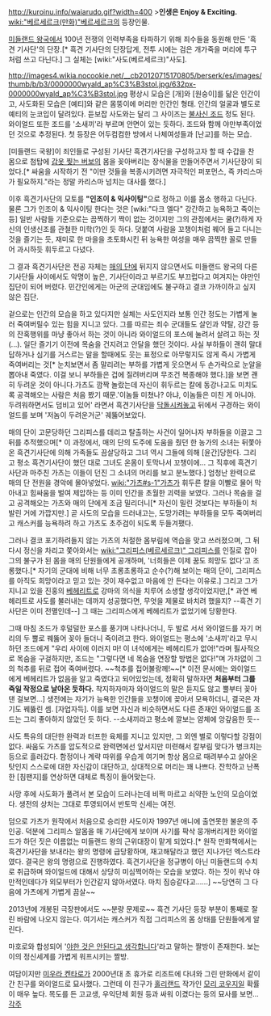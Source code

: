 http://kuroinu.info/waiarudo.gif?width=400
>'''인생은 Enjoy & Exciting.'''
　
[[wiki:"베르세르크(만화)"베르세르크]]의 등장인물.

[[미들랜드 왕국]]에서 100년 전쟁의 인력부족을 타파하기 위해 죄수들을 동원해 만든 '흑견 기사단'의 단장.[* 흑견 기사단의 단장답게, 전투 시에는 검은 개가죽을 머리에 투구처럼 쓰고 다닌다.] 그 실체는 [wiki:"사도(베르세르크)"사도].

http://images4.wikia.nocookie.net/__cb20120715170805/berserk/es/images/thumb/b/b3/0000000wyald_ap%C3%B3stol.jpg/632px-0000000wyald_ap%C3%B3stol.jpg
평상시 모습은 [개]와 [원숭이]를 닮은 인간이고, 사도화된 모습은 [예티]와 같은 몸뚱이에 머리만 인간인 형태. 인간의 얼굴과 별도로 예티의 눈코입이 달려있다. 듣보잡 사도와는 달리 그 사이즈는 [[불사신 조드]] 정도 된다. 와이얼드 또한 조드를 '소새끼'라 부르며 안면이 있는 듯하다. 조드와 함께 야만부족이었던 것으로 추정된다. 첫 등장은 어두컴컴한 방에서 나체여성들과 [난교]를 하는 모습.

[미들랜드 국왕]이 죄인들로 구성된 기사단 흑견기사단을 구성하고자 할 때 수갑을 찬 몸으로 첨탑에 [[갑옷 찢는 버보]]의 몸을 꽂아버리는 장식물을 만들어주면서 기사단장이 되었다.[* 싸움을 시작하기 전 "이딴 것들을 복종시키려면 자극적인 퍼포먼스, 즉 카리스마가 필요하지."라는 정말 카리스마 넘치는 대사를 했다.]

이후 흑견기사단의 모토를 '''"인조이 & 익사이팅"'''으로 정하고 이를 몸소 행하고 다닌다. 물론 그가 인조이 & 익사이팅 한다는 것은 [wiki:"다크 엘다" 강간하고 능욕하고 죽이는 등] 일반 사람들 기준으로는 끔찍하기 짝이 없는 것이지만 그의 관점에서는 쿨(?)하게 자신의 인생신조를 관철한 미학(?)인 듯 하다. 덧붙여 사람을 꼬챙이처럼 꿰어 들고 다니는 것을 즐기는 듯, 재미로 한 마을을 초토화시킨 뒤 능욕한 여성을 매우 끔찍한 꼴로 만들어 과시하듯 휘두르고 다녔다. 

그 결과 흑견기사단은 전공 자체는 [[매의 단]]에 뒤지지 않으면서도 미들랜드 왕국의 다른 기사단들 사이에서도 악명이 높은, 기사단이라고 부르기도 부끄럽다고 여겨지는 야만인 집단이 되어 버렸다. 민간인에게는 아군의 군대임에도 불구하고 결코 가까이하고 싶지 않은 집단.

겉으로는 인간의 모습을 하고 있다지만 실체는 사도인지라 보통 인간 정도는 가볍게 눌러 죽여버릴수 있는 힘을 지니고 있다. 그를 따르는 죄수 군대들도 살인과 약탈, 강간 등의 잔혹행위를 마냥 좋아서 하는 것이 아니라 와이얼드의 포스에 눌려서 살려고 하는 짓(...). 일단 즐기기 이전에 목숨을 건지려고 안달을 했던 것이다. 사실 부하들이 괜히 말대답하거나 심기를 거스르는 말을 할때에도 웃는 표정으로 아무렇지도 않게 즉시 가볍게 죽여버리는 것[* 눈치보면서 좀 말리려는 부하를 가볍게 웃으면서 두 손가락으로 눈알을 뽑아내 죽였다. 이걸 보니 부하들은 겁에 질려버리며 무조건 복종해야 했다.]을 보면 괜히 두려운 것이 아니다.가츠도 깜짝 놀랐는데 자신이 휘두르는 칼에 동강나고도 미치도록 공격해오는 사람은 처음 봤기 때문.'이놈들 미쳤나? 아냐, 이놈들은 미친 게 아니야. 두려워하면서도 덤비고 있어' 라면서 흑견기사단을  [[닥돌]]시켜놓고 뒤에서 구경하는 와이얼드를 보며 '저놈이 두려운거군' 궤뚫어보았다.

매의 단이 고문당하던 그리피스를 데리고 탈출하는 사건이 일어나자 부하들을 이끌고 그 뒤를 추적했으며[* 이 과정에서, 매의 단의 도주에 도움을 줬던 한 농가의 소녀는 뒤쫓아온 흑견기사단에 의해 가족들도 끔살당하고 그녀 역시 그들에 의해 [윤간]당한다. 그리고 평소 흑견기사단이 했던 대로 그녀도 온몸이 토막나서 꼬챙이에... 그 직후에 흑견기사단과 마주친 가츠는 이들이 던진 그 소녀의 머리를 보고 분노했다.] 엄청난 완력으로 매의 단 전원을 경악에 몰아넣었다. [[wiki:"가츠#s-1"가츠]]가 휘두른 칼을 이빨로 물어 막아내고 힘싸움을 벌여 제압하는 등 이미 인간을 초월한 괴력을 보였다. 그러나 목숨을 걸고 공격해오는 가츠와 매의 단에게 조금 밀리더니[* 자신이 밀린 것보다는 부하들이 처발린 거에 가깝지만.] 곧 사도의 모습을 드러내고는, 도망가려는 부하들을 모두 죽여버리고 캐스커를 능욕하려 하고 가츠도 초주검이 되도록 두들겨팼다.

그러나 결코 포기하려들지 않는 가츠의 처절한 몸부림에 역습을 맞고 쓰러졌으며, 그 뒤 다시 정신을 차리고 쫓아와서는 [[wiki:"그리피스(베르세르크)" 그리피스]]를 인질로 잡아 그의 불구가 된 몸을 매의 단원들에게 공개하며, '너희들은 이제 꿈도 희망도 없다'고 조롱했다.[* 자기의 군대에 비해 너무 초롱초롱하고 순수(?)해 보이는 매의 단이, 그리피스를 아직도 희망이라고 믿고 있는 것이 재수없고 마음에 안 든다는 이유로.] 그리고 그가 지니고 있을 진홍의 [[베헤리트]]로 강마의 의식을 치루어 소생할 생각이었지만,[* 과연 베헤리트로 사도를 불러내는 데까지 성공했다면, 무엇을 제물로 바치려 했을지? --흑견 기사단은 이미 전멸인데--] 그 때는 그리피스에게 베헤리트가 없었기에 당황한다.

그때 마침 조드가 후덜덜한 포스를 풍기며 나타나더니, 두 발로 서서 와이얼드를 자기 머리의 두 뿔로 꿰뚫어 꽂아 들더니 죽이려고 한다. 와이얼드는 평소에 '소새끼'라고 무시하던 조드에게 "우리 사이에 이러지 마! 이 녀석에게는 베헤리트가 없어!"라며 필사적으로 목숨을 구걸하지만, 조드는 "그렇다면 네 목숨을 연장할 방법은 없다!"며 가차없이 그의 척추를 뒤로 접어 죽여버렸다. ~~척추를 접어불랑께!~~[* 이전 문서에는 와이얼드에게 베헤리트가 없음을 알고 죽였다고 되어있었는데, 정확히 말하자면 '''처음부터 그를 죽일 작정으로 날아온 듯하다.''' 착지하자마자 와이얼드의 말은 듣지도 않고 뿔부터 꽂아댄 걸보면...] 생전에는 자기가 능욕한 인간들을 꼬챙이에 꽂아서 모욕하더니, 결국은 자기도 꿰뚫린 셈. [자업자득]. 이를 보면 자신과 비슷하면서도 다른 존재인 와이얼드를 조드는 그리 좋아하지 않았던 듯 하다. --소새끼라고 평소에 깔보는 얌체에 앙갚음한 듯--

사도 특유의 대단한 완력과 터프한 육체를 지니고 있지만, 그 외엔 별로 이렇다할 강점이 없다. 싸움도 가츠를 압도적으로 완력면에선 앞서지만 미련해서 칼부림 맞다가 병크치는 등으로 흘러갔다. 함정이나 계략 따위를 우습게 여기며 항상 몸으로 때려부수고 살아온 탓인지 스스로에 대한 자신감이 대단하고, 상대적으로 머리는 꽤 나쁘다. 잔학하고 난폭한 [침팬지]를 연상하면 대체로 특징이 들어맞는다.

사망 후에 사도화가 풀려서 본 모습이 드러나는데 비쩍 마르고 쇠약한 노인의 모습이었다. 생전의 상처는 그대로 투영되어서 반토막 신세는 여전. 

덤으로 가츠가 원작에서 처음으로 승리한 사도이자 1997년 애니에 출연못한 불운의 주인공. 덕분에 그리피스 알몸을 매 기사단에게 보이며 사기를 팍삭 뭉개버리게한 와이얼드가 하던 짓은 이름없는 미들랜드 왕의 근위대장이 맡게 되었다.[* 원작 만화책에서는 흑견기사단을 보내라는 왕의 명령에 급당황하며, 재고해달라고 했던 지나가던 엑스트라였다. 결국은 왕의 명령으로 진행하였다. 흑견기사단을 정규병이 아닌 미들랜드의 수치로 취급하며 와이얼드에 대해서 상당히 미심쩍어하는 모습을 보였다. 하는 짓이 워낙 야만적인데다가 외모부터가 인간같지 않아서였다. 마치 짐승같다고......] ~~당연히 그 다음에 가츠에게 가볍게 끔살~~

2013년에 개봉된 극장판에서도 ~~분량 문제로~~ 흑견 기사단 등장 부분이 통째로 잘린 바람에 나오지 않는다. 여기서는 캐스커가 직접 그리피스의 몸 상태를 단원들에게 알린다.

마호로와 합성되어 '[[야한 것은 안된다고 생각합니다]]'라고 말하는 짤방이 존재한다. 보는 이의 정신세계를 가볍게 워프시키는 짤방. 

여담이지만 [[미우라 켄타로]]가 2000년대 초 휴가로 리조트에 다녀와 그린 만화에서 같이 간 친구를 와이얼드로 묘사했다. 그런데 이 친구가 [[홀리랜드]] 작가인 [[모리 코우지]]일 확률이 매우 높다. 목도를 든 고교생, 우익단체 회원 등과 싸워 이겼다는 등의 묘사를 보면...
[[각주]]
